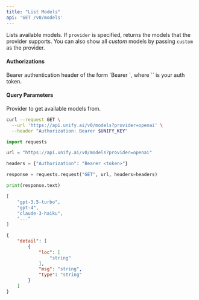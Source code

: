 ```yaml
---
title: "List Models"
api: 'GET /v0/models'
---
```

Lists available models. If `provider` is specified,
returns the models that the provider supports.
You can also show all *custom* models by passing `custom` as the provider.

#### Authorizations

<ParamField header="Authorization" type="string" required="true">
  Bearer authentication header of the form `Bearer <token>`, where `<token>` is your auth token.
</ParamField>

#### Query Parameters

<ParamField query="provider" type="string" >
Provider to get available models from.
</ParamField>

<RequestExample>

```bash cURL
curl --request GET \
  --url 'https://api.unify.ai/v0/models?provider=openai' \
  --header "Authorization: Bearer $UNIFY_KEY"
```

```python Python
import requests

url = "https://api.unify.ai/v0/models?provider=openai"

headers = {"Authorization": "Bearer <token>"}

response = requests.request("GET", url, headers=headers)

print(response.text)
```

</RequestExample>
<ResponseExample>

```json 200
[
    "gpt-3.5-turbo",
    "gpt-4",
    "claude-3-haiku",
    "..."
]
```

```json 422
{
    "detail": [
        {
            "loc": [
                "string"
            ],
            "msg": "string",
            "type": "string"
        }
    ]
}
```

</ResponseExample>
